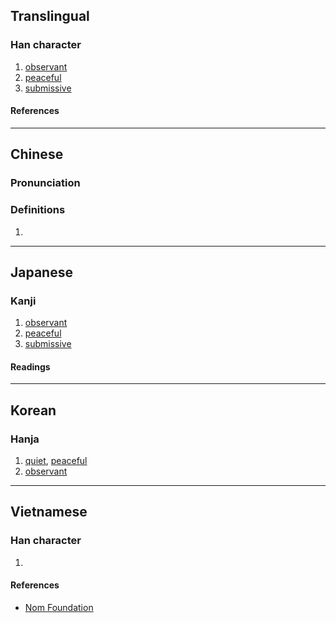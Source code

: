 {{character info/new}}
==Translingual==

===Han character===
{{Han char|rn=61|rad=心|as=05|sn=8|four=91060|canj=PYR|ids=⿰忄占}}

# [[observant]]
# [[peaceful]]
# [[submissive]]

====References====
{{Han ref|kx=0380.190|dkj=10451|dj=0708.190|hdz=42284.110|uh=6017}}

----

==Chinese==
{{zh-forms}}

===Pronunciation===
{{zh-pron
|m=tiē
|m-s=
|c=tip3
|c-t=
|g=
|h=pfs=
|j=
|md=
|mn=
|mn-t=
|w=
|x=
|mc=y
|oc=y
|cat=
}}

===Definitions===
{{zh-hanzi}}

# {{rfdef|zh}}

----

==Japanese==

===Kanji===
{{ja-kanji|grade=|rs=心05}}

# [[observant]]
# [[peaceful]]
# [[submissive]]

====Readings====
{{ja-readings
|on=ちょう, てん, せん
|kun=おだやか, したがう
}}

----

==Korean==

===Hanja===
{{ko-hanja|첩}}

# [[quiet]], [[peaceful]]
# [[observant]]

----

==Vietnamese==

===Han character===
{{vi-readings|rs=心05|reading=điếm}}

# {{rfdef|vi|sort=心05}}

====References====
* [http://nomfoundation.org/common/nom_details.php?codepoint=6017 Nom Foundation]